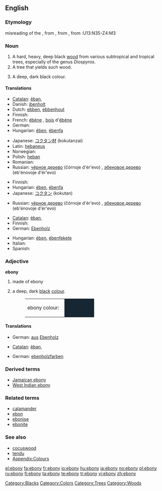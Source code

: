 {{wikipedia}}
{{also|Ebony}}
==English==

===Etymology===
{{etyl|enm}} misreading of the {{etyl|la}} {{term|hebenius||pertaining to ebony|lang=la}}, from {{term|ebenus|lang=la}}, from {{etyl|grc}} {{term|ἔβενος||ebony tree|sc=polytonic|tr=ebenos|lang=grc}}, from {{etyl|egy}} {{term|hbny|sc=Egyp|lang=egy}}:<hiero>U13:N35-Z4:M3</hiero>

===Noun===
{{en-noun|ebonies}}

# A hard, heavy, deep black [[wood]] from various subtropical and tropical trees, especially of the genus ''Diospyros''.
# A tree that yields such wood.
# {{colour}} A deep, dark black colour.
#: {{colour panel|162632}}

====Translations====
{{trans-top|wood}}
* [[Catalan]]: [[èban]], {{m}}
* Danish: [[ibenholt]]
* Dutch: [[ebben]], [[ebbenhout]]
* Finnish: {{t-|fi|eebenpuu}}
* French: [[ébène]] {{f}}, [[bois]] d'[[ébène]] {{m}}
* German: {{t+|de|Ebenholz|n}}
* Hungarian: [[ében]], [[ébenfa]]
{{trans-mid}}
* Japanese: [[コクタン]][[材]] (kokutanzai)
* Latin: [[hebaneus]] {{m}}
* Norwegian: {{t+|no|ibenholt}}
* Polish: [[heban]] {{m}}
* Romanian: {{t+|ro|abanos|m}}
* Russian: [[чёрное дерево]] (čórnoje d'ér'evo) {{n}}, [[эбеновое дерево]] (eb'énovoje d'ér'evo) {{n}}
{{trans-bottom}}

{{trans-top|tree}}
* Finnish: {{t-|fi|eebenpuu}}
* Hungarian: [[ében]], [[ébenfa]]
* Japanese: [[コクタン]] (kokutan)
{{trans-mid}}
* Russian: [[чёрное дерево]] (čórnoje d'ér'evo) {{n}}, [[эбеновое дерево]] (eb'énovoje d'ér'evo) {{n}}
{{trans-bottom}}

{{trans-top|colour}}
* [[Catalan]]: [[èban]], {{m}}
* Finnish: {{t-|fi|pikimusta}}
* German: [[Ebenholz]] {{n}}
{{trans-mid}}
* Hungarian: [[ében]], [[ébenfekete]]
* Italian: {{t+|it|ebano|m}}
* Spanish: {{t+|es|ébano|m}}
{{trans-bottom}}

===Adjective===
'''ebony'''

# made of ebony
# {{colour}} a deep, dark [[black]] [[color|colour]].
#: <table><tr><td>ebony colour: &nbsp;</td><td bgcolor="#162632" width="80">&nbsp; </td></tr></table>

====Translations====
{{trans-top|made of ebony}}
* German: [[aus]] [[Ebenholz]]
{{trans-mid}}
{{trans-bottom}}

{{trans-top|colour}}
* [[Catalan]]: [[èban]], {{m}}
{{trans-mid}}
* German: [[ebenholzfarben]]
{{trans-bottom}}

===Derived terms===
* [[Jamaican ebony]]
* [[West Indian ebony]]

===Related terms===
* [[calamander]]
* [[ebon]]
* [[ebonise]]
* [[ebonite]]

===See also===
* [[cocuswood]]
* [[tendu]]
* [[Appendix:Colours]]

[[Category:Blacks]]
[[Category:Colors]]
[[Category:Trees]]
[[Category:Woods]]

[[el:ebony]]
[[fa:ebony]]
[[fr:ebony]]
[[io:ebony]]
[[hu:ebony]]
[[ja:ebony]]
[[no:ebony]]
[[pl:ebony]]
[[ru:ebony]]
[[fi:ebony]]
[[ta:ebony]]
[[te:ebony]]
[[tr:ebony]]
[[vi:ebony]]
[[zh:ebony]]